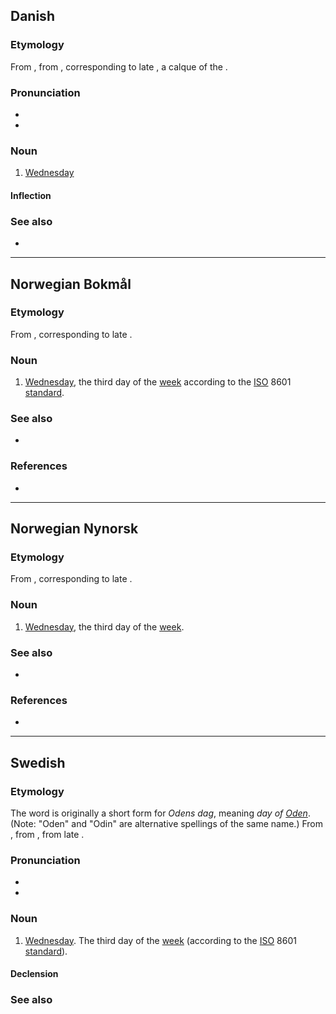 ==Danish==
{{wikipedia|lang=da}}

===Etymology===
From {{der|da|gmq-oda|othænsdagh}}, from {{der|da|non|óðinsdagr}}, corresponding to late {{der|da|gem-pro|*Wōdanas dagaz}}, a calque of the {{cog|la|dies Mercurii||Wednesday}}.

===Pronunciation===
* {{IPA|/ɔnsda/|lang=da}}
* {{rhymes|a|lang=da}}

===Noun===
{{da-noun|en|e}}

# [[Wednesday]]

====Inflection====
{{da-noun-infl|en|e}}

===See also===
* {{list:days of the week/da}}

----

==Norwegian Bokmål==
{{wikipedia|lang=no}}

===Etymology===
From {{der|nb|non|óðinsdagr||Odin's day}}, corresponding to late {{der|nb|gem-pro|*Wōdanas dagaz}}.

===Noun===
{{nb-noun-m1}}

# [[Wednesday]], the third day of the [[week]] according to the [[ISO]] 8601 [[standard]].

===See also===
* {{list:days of the week/nb}}

===References===
* {{R:The Bokmål Dictionary}}

----

==Norwegian Nynorsk==
{{wikipedia|lang=nn}}

===Etymology===
From {{der|nn|non|óðinsdagr||Odin's day}}, corresponding to late {{der|nn|gem-pro|*Wōdanas dagaz}}.

===Noun===
{{nn-noun-m1}}

# [[Wednesday]], the third day of the [[week]].

===See also===
* {{list:days of the week/nn}}

===References===
* {{R:The Nynorsk Dictionary}}

----

==Swedish==

===Etymology===
The word is originally a short form for ''Odens dag'', meaning ''day of [[w:Odin|Oden]]''. (Note: "Oden" and "Odin" are alternative spellings of the same name.) From {{der|sv|gmq-osw|oþinsdagher}}, from {{der|sv|non|óðinsdagr||Odin's day}}, from late {{der|sv|gem-pro|*Wōdanas dagaz}}.

===Pronunciation===
* {{IPA|/ˈʊnsdɑːɡ/|/ˈʊnsda/|lang=sv}}
* {{audio|Sv-onsdag.ogg|audio|lang=sv}}

===Noun===
{{sv-noun|c}}

# [[Wednesday]]. The third day of the [[week]] (according to the [[ISO]] 8601 [[standard]]).

====Declension====
{{sv-infl-noun-c-ar}}

===See also===
{{table:days of the week/sv}}